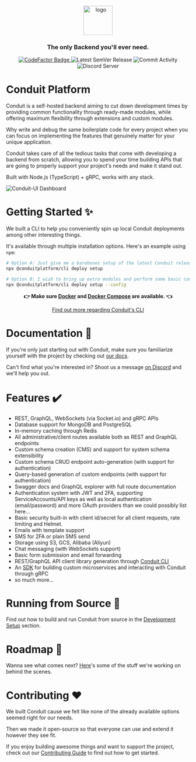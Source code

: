 <div align="center">
    <br>
    <a href="https://getconduit.dev" target="_blank"><img src="https://getconduit.dev/conduitLogo.svg" height="80px" alt="logo"/></a>
    <br/>
    <h3>The only Backend you'll ever need.</h3>
</div>

<p align="center">
<a href="https://www.codefactor.io/repository/github/conduitplatform/conduit">
    <img src="https://www.codefactor.io/repository/github/conduitplatform/conduit/badge?style=for-the-badge" alt="CodeFactor Badge"/>
</a>
<img src="https://img.shields.io/github/v/release/ConduitPlatform/Conduit?color=green&sort=semver&style=for-the-badge" alt="Latest SemVer Release"/>
<img src="https://img.shields.io/github/commit-activity/m/ConduitPlatform/Conduit?style=for-the-badge" alt="Commit Activity"/>
<img src="https://img.shields.io/discord/938737566365126707?label=discord&style=for-the-badge" alt="Discord Server"/>
</p>

# Conduit Platform

Conduit is a self-hosted backend aiming to cut down development times by providing common functionality through ready-made modules, while offering maximum flexibility through extensions and custom modules.

Why write and debug the same boilerplate code for every project when you can focus on implementing the features that genuinely matter for your unique application.

Conduit takes care of all the tedious tasks that come with developing a backend from scratch, allowing you to spend your time building APIs that are going to properly support your project's needs and make it stand out.

Built with Node.js (TypeScript) + gRPC, works with any stack.

![Conduit-UI Dashboard](.github/assets/conduit-ui-dashboard.png)

# Getting Started ✨

We built a CLI to help you conveniently spin up local Conduit deployments among other interesting things.

It's available through multiple installation options. Here's an example using `npm`:

``` bash
# Option A: Just give me a barebones setup of the latest Conduit release
npx @conduitplatform/cli deploy setup

# Option B: I wish to bring up extra modules and perform some basic configuration
npx @conduitplatform/cli deploy setup --config
```

<p align="center"><strong>👉 Make sure <a href="https://www.docker.com">Docker</a> and <a href="https://docs.docker.com/compose/install">Docker Compose</a> are available. 👈</p></strong>
<p align="center"><a href="https://getconduit.dev/docs/cli">Find out more regarding Conduit's CLI</a></p>

# Documentation 📖

If you're only just starting out with Conduit, make sure you familiarize yourself with the project by checking out [our docs](https://getconduit.dev/docs/overview/intro).

Can't find what you're interested in? Shoot us a message [on Discord](https://discord.com/invite/fBqUQ23M7g) and we'll help you out.

# Features ✔️

- REST, GraphQL, WebSockets (via Socket.io) and gRPC APIs
- Database support for MongoDB and PostgreSQL
- In-memory caching through Redis
- All administrative/client routes available both as REST and GraphQL endpoints
- Custom schema creation (CMS) and support for system schema extensibility
- Custom schema CRUD endpoint auto-generation (with support for authentication)
- Query-based generation of custom endpoints (with support for authentication)
- Swagger docs and GraphQL explorer with full route documentation
- Authentication system with JWT and 2FA, supporting ServiceAccounts/API keys as well as local authentication (email/password) and more OAuth providers than we could possibly list here...
- Basic security built-in with client id/secret for all client requests, rate limiting and Helmet.
- Emails with template support
- SMS for 2FA or plain SMS send
- Storage using S3, GCS, Alibaba (Aliyun)
- Chat messaging (with WebSockets support)
- Basic form submission and email forwarding
- REST/GraphQL API client library generation through [Conduit CLI](https://getconduit.dev/docs/cli)
- An [SDK](https://getconduit.dev/docs/grpc-sdk) for building custom microservices and interacting with Conduit through gRPC
- so much more...

# Running from Source 🔨

Find out how to build and run Conduit from source in the [Development Setup](https://github.com/ConduitPlatform/Conduit/blob/main/.github/CONTRIBUTING.md#development-setup-) section.

# Roadmap 🏁

Wanna see what comes next?
[Here](https://sharing.clickup.com/1554325/b/h/1fdwn-7561/8b09d2e9aedec0b)'s some of the stuff we're working on behind the scenes.

# Contributing ❤️

We built Conduit cause we felt like none of the already available options seemed right for our needs.

Then we made it open-source so that everyone can use and extend it however they see fit.

If you enjoy building awesome things and want to support the project, check out our [Contributing Guide](https://github.com/ConduitPlatform/Conduit/blob/main/.github/CONTRIBUTING.md) to find out how to get started.
